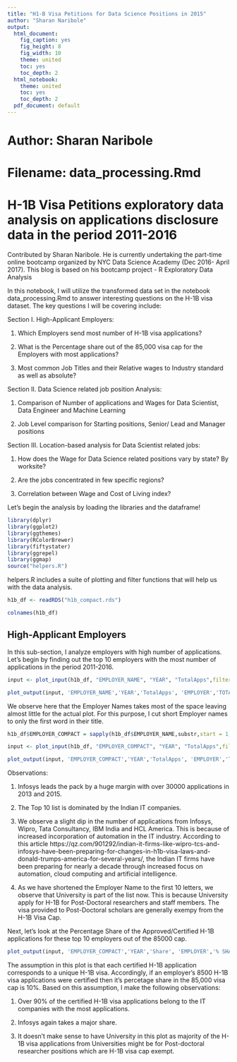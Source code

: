 ```yaml
---
title: "H1-B Visa Petitions for Data Science Positions in 2015"
author: "Sharan Naribole"
output:
  html_document:
    fig_caption: yes
    fig_height: 8
    fig_width: 10
    theme: united
    toc: yes
    toc_depth: 2
  html_notebook:
    theme: united
    toc: yes
    toc_depth: 2
  pdf_document: default
---
```


# Author: Sharan Naribole
# Filename: data_processing.Rmd
# H-1B Visa Petitions exploratory data analysis on applications disclosure data in the period 2011-2016

Contributed by Sharan Naribole. He is currently undertaking the part-time online bootcamp organized by NYC Data Science Academy (Dec 2016- April 2017). This blog is based on his bootcamp project - R Exploratory Data Analysis

In this notebook, I will utilize the transformed data set in the notebook data_processing.Rmd to answer interesting questions on the H-1B visa dataset. The key questions I will be covering include:

Section I. High-Applicant Employers:

1) Which Employers send most number of H-1B visa applications? 

2) What is the Percentage share out of the 85,000 visa cap for the Employers with most applications?

3) Most common Job Titles and their Relative wages to Industry standard as well as absolute?

Section II. Data Science related job position Analysis:

1) Comparison of Number of applications and Wages for Data Scientist, Data Engineer and Machine Learning

2) Job Level comparison for Starting positions, Senior/ Lead and Manager positions


Section III. Location-based analysis for Data Scientist related jobs:

1) How does the Wage for Data Science related positions vary by state? By worksite?

2) Are the jobs concentrated in few specific regions?

3) Correlation between Wage and Cost of Living index?

Let's begin the analysis by loading the libraries and the dataframe!

```r
library(dplyr)
library(ggplot2)
library(ggthemes)
library(RColorBrewer)
library(fiftystater)
library(ggrepel)
library(ggmap)
source("helpers.R")
```
helpers.R includes a suite of plotting and filter functions that will help us with the data analysis. 


```r
h1b_df <- readRDS("h1b_compact.rds")

colnames(h1b_df)
```

<h2> High-Applicant Employers </h2>

In this sub-section, I analyze employers with high number of applications. Let's begin by finding out the top 10 employers with the most number of applications in the period 2011-2016.

```r
input <- plot_input(h1b_df, "EMPLOYER_NAME", "YEAR", "TotalApps",filter = TRUE, Ntop = 10)

plot_output(input, 'EMPLOYER_NAME','YEAR','TotalApps', 'EMPLOYER','TOTAL NO. of APPLICATIONS')
```

We observe here that the Employer Names takes most of the space leaving almost little for the actual plot. For this purpose, I cut short Employer names to only the first word in their title.

```r
h1b_df$EMPLOYER_COMPACT = sapply(h1b_df$EMPLOYER_NAME,substr,start = 1, stop = 10)
```
```r
input <- plot_input(h1b_df, "EMPLOYER_COMPACT", "YEAR", "TotalApps",filter = TRUE, Ntop = 10)

plot_output(input, 'EMPLOYER_COMPACT','YEAR','TotalApps', 'EMPLOYER','TOTAL NO. of APPLICATIONS')
```

Observations:

1. Infosys leads the pack by a huge margin with over 30000 applications in 2013 and 2015.

2. The Top 10 list is dominated by the Indian IT companies.

3. We observe a slight dip in the number of applications from Infosys, Wipro, Tata Consultancy, IBM India and HCL America. This is because of increased incorporation of automation in the IT industry. According to this article https://qz.com/901292/indian-it-firms-like-wipro-tcs-and-infosys-have-been-preparing-for-changes-in-h1b-visa-laws-and-donald-trumps-america-for-several-years/, the Indian IT firms have been preparing for nearly a decade through increased focus on automation, cloud computing and artificial intelligence.

4. As we have shortened the Employer Name to the first 10 letters, we observe that University is part of the list now. This is because University apply for H-1B for Post-Doctoral researchers and staff members. The visa provided to Post-Doctoral scholars are generally exempy from the H-1B Visa Cap.

Next, let's look at the Percentage Share of the Approved/Certified H-1B applications for these top 10 employers out of the 85000 cap.

```r
plot_output(input, 'EMPLOYER_COMPACT','YEAR','Share', 'EMPLOYER','% SHARE')
```

The assumption in this plot is that each certified H-1B application corresponds to a unique H-1B visa. Accordingly, if an employer's 8500 H-1B visa applications were certified then it's percetage share in the 85,000 visa cap is 10%. Based on this assumption, I make the following observations:

1. Over 90% of the certified H-1B visa applications belong to the IT companies with the most applications.

2. Infosys again takes a major share.

3. It doesn't make sense to have University in this plot as majority of the H-1B visa applications from Universities might be for Post-doctoral researcher positions which are H-1B visa cap exempt.


